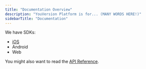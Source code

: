 ```yaml
---
title: "Documentation Overview"
description: "YouVersion Platform is for... (MANY WORDS HERE!)"
sidebarTitle: "Documentation"
---
```


We have SDKs:

- [iOS](/guide-ios)
- Android
- Web

You might also want to read the [API Reference](/api-reference/introduction).